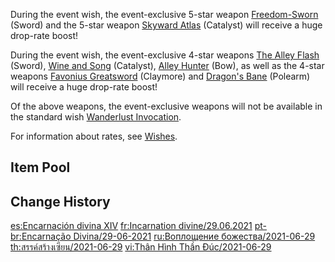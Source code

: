 {{Wish
|name              = Epitome Invocation 2021-06-29
|image             = Epitome Invocation 2021-06-29.png
|type              = Weapon Event
|duration          = event
|time_start        = 2021-06-29 18:00:00
|time_end          = 2021-07-20 14:59:59
|link              = https://genshin.hoyoverse.com/en/news/detail/13666
|preceding         = Epitome Invocation/2021-06-09
|alongside         = Leaves in the Wind/2021-06-29
|succeeding        = Epitome Invocation/2021-07-21
}}

During the event wish, the event-exclusive 5-star weapon [[Freedom-Sworn]] (Sword) and the 5-star weapon [[Skyward Atlas]] (Catalyst) will receive a huge drop-rate boost!

During the event wish, the event-exclusive 4-star weapons [[The Alley Flash]] (Sword), [[Wine and Song]] (Catalyst), [[Alley Hunter]] (Bow), as well as the 4-star weapons [[Favonius Greatsword]] (Claymore) and [[Dragon's Bane]] (Polearm) will receive a huge drop-rate boost!

Of the above weapons, the event-exclusive weapons will not be available in the standard wish [[Wanderlust Invocation]].

For information about rates, see [[Wishes]].

==Item Pool==
{{Wish Pool
|^Freedom-Sworn
|Amos' Bow
|Skyward Harp
|Lost Prayer to the Sacred Winds
|^Skyward Atlas
|Primordial Jade Winged-Spear
|Skyward Spine
|Wolf's Gravestone
|Skyward Blade
|Skyward Pride
|Aquila Favonia
|Xinyan
|Sucrose
|Diona
|Chongyun
|Rosaria
|Noelle
|Bennett
|Fischl
|Ningguang
|Xingqiu
|Beidou
|Xiangling
|Razor
|Barbara
|Yanfei
|^The Alley Flash
|^Wine and Song
|^Alley Hunter
|Rust
|Sacrificial Bow
|The Stringless
|Favonius Warbow
|Eye of Perception
|Sacrificial Fragments
|The Widsith
|Favonius Codex
|Favonius Lance
|^Dragon's Bane
|Rainslasher
|Sacrificial Greatsword
|The Bell
|^Favonius Greatsword
|Lion's Roar
|Sacrificial Sword
|The Flute
|Favonius Sword
|Slingshot
|Sharpshooter's Oath
|Raven Bow
|Emerald Orb
|Thrilling Tales of Dragon Slayers
|Magic Guide
|Black Tassel
|Debate Club
|Bloodtainted Greatsword
|Ferrous Shadow
|Skyrider Sword
|Harbinger of Dawn
|Cool Steel
}}

==Change History==
{{Change History|1.6}}

[[es:Encarnación divina XIV]]
[[fr:Incarnation divine/29.06.2021]]
[[pt-br:Encarnação Divina/29-06-2021]]
[[ru:Воплощение божества/2021-06-29]]
[[th:สรรค์สร้างเซียน/2021-06-29]]
[[vi:Thân Hình Thần Đúc/2021-06-29]]
